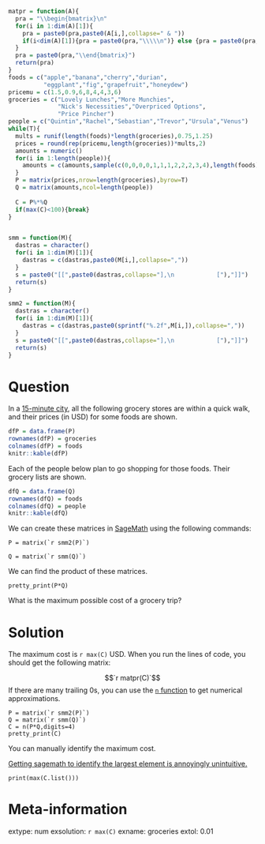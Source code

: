 ```r
matpr = function(A){
  pra = "\\begin{bmatrix}\n"
  for(i in 1:dim(A)[1]){
    pra = paste0(pra,paste0(A[i,],collapse=" & "))
    if(i<dim(A)[1]){pra = paste0(pra,"\\\\\n")} else {pra = paste0(pra,"\n")}
  }
  pra = paste0(pra,"\\end{bmatrix}")
  return(pra)
}
foods = c("apple","banana","cherry","durian",
          "eggplant","fig","grapefruit","honeydew")
pricemu = c(1.5,0.9,6,8,4,4,3,6)
groceries = c("Lovely Lunches","More Munchies",
              "Nick's Necessities","Overpriced Options",
              "Price Pincher")
people = c("Quintin","Rachel","Sebastian","Trevor","Ursula","Venus")
while(T){
  mults = runif(length(foods)*length(groceries),0.75,1.25)
  prices = round(rep(pricemu,length(groceries))*mults,2)
  amounts = numeric()
  for(i in 1:length(people)){
    amounts = c(amounts,sample(c(0,0,0,0,1,1,1,2,2,2,3,4),length(foods)))
  }
  P = matrix(prices,nrow=length(groceries),byrow=T)
  Q = matrix(amounts,ncol=length(people))
  
  C = P%*%Q
  if(max(C)<100){break}
}


smm = function(M){
  dastras = character()
  for(i in 1:dim(M)[1]){
    dastras = c(dastras,paste0(M[i,],collapse=","))
  }
  s = paste0("[[",paste0(dastras,collapse="],\n            ["),"]]")
  return(s)
}

smm2 = function(M){
  dastras = character()
  for(i in 1:dim(M)[1]){
    dastras = c(dastras,paste0(sprintf("%.2f",M[i,]),collapse=","))
  }
  s = paste0("[[",paste0(dastras,collapse="],\n            ["),"]]")
  return(s)
}

```

Question
========

In a [15-minute city](https://en.wikipedia.org/wiki/15-minute_city), all the following grocery stores are within a quick walk, and their prices (in USD) for some foods are shown.

```r
dfP = data.frame(P)
rownames(dfP) = groceries
colnames(dfP) = foods
knitr::kable(dfP)
```

Each of the people below plan to go shopping for those foods. Their grocery lists are shown.

```r
dfQ = data.frame(Q)
rownames(dfQ) = foods
colnames(dfQ) = people
knitr::kable(dfQ)
```

We can create these matrices in [SageMath](https://chadworley.github.io/sage.html) using the following commands:

```
P = matrix(`r smm2(P)`)

Q = matrix(`r smm(Q)`)
```

We can find the product of these matrices.

```
pretty_print(P*Q)
```

What is the maximum possible cost of a grocery trip?


Solution
========

The maximum cost is `r max(C)` USD. When you run the lines of code, you should get the following matrix:

$$`r matpr(C)`$$
If there are many trailing 0s, you can use the [`n` function](https://doc.sagemath.org/html/en/reference/misc/sage/misc/functional.html#sage.misc.functional.n) to get numerical approximations.

```
P = matrix(`r smm2(P)`)
Q = matrix(`r smm(Q)`)
C = n(P*Q,digits=4)
pretty_print(C)
```

You can manually identify the maximum cost.

[Getting sagemath to identify the largest element is annoyingly unintuitive.](https://ask.sagemath.org/question/10344/maximum-element-of-a-matrix/)

```
print(max(C.list()))
```


Meta-information
============
extype: num
exsolution: `r max(C)`
exname: groceries
extol: 0.01